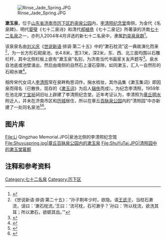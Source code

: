 [[File:Rinse_Jade_Spring.JPG|thumb]]

'''漱玉泉'''，位于[[山东省|山东省]][[济南市|济南市]][[历下区|历下区]][[趵突泉公园|趵突泉公园]]内，[[李清照纪念堂|李清照纪念堂]]南侧，为金代《名泉碑》、明代[[晏璧|晏璧]]《七十二泉诗》和清代[[郝植恭|郝植恭]]《七十二泉记》所著录的济南[[七十二名泉|七十二名泉]]之一，亦列入2004年4月评选的新七十二名泉中，隶属[[趵突泉泉群|趵突泉泉群]]<ref>{{cite web|url=http://www.jnsylj.gov.cn/Jnmq/mq10.htm|title=《济南十大泉群》|accessdate=2009-10-20|work=|publisher=济南市园林管理局|archive-date=2009-10-13|archive-url=https://web.archive.org/web/20091013230609/http://www.jnsylj.gov.cn/Jnmq/mq10.htm|dead-url=yes}}</ref>。

该泉泉名由[[刘义庆|刘义庆]]《[[世说新语|世说新语]]·排调·第二十五》中的“漱石枕流”这一典故演化而来<ref>《世说新语·排调·第二十五》：“孙子荆年少时，欲隐。语[[王武子|王武子]]，当枕石漱流，误曰：‘漱石枕流。’王曰：‘流可枕，石可漱乎？’孙曰：‘所以枕流，欲洗其耳；所以漱石，欲砺其齿。’”</ref>，为一长方形石砌泉池，长4.8米，宽3.1米，深2米，东、西、北三面均围以石雕栏杆，其中北侧栏板上嵌有“漱玉泉”名刻，为济南当代书画家关友声题写<ref>{{cite web|url=http://www.jnta.gov.cn/jnta_lyzw/zw_module/news_view_info.asp?typeid=VI02&code=OT0000000083|title=《漱玉泉》|accessdate=2009-10-20|work=|publisher=济南旅游政务网}}{{dead link|date=2018年3月 |bot=InternetArchiveBot |fix-attempted=yes }}</ref>。泉水自池底或池壁涌出，然后由南侧的自然石上漫石穿隙，如同漱玉，汇入一自然形的石砌水塘<ref>{{cite web|url=http://www.jinan.gov.cn/art/2005/10/26/art_33_86028.html|title=《漱玉泉》|accessdate=2009-10-20|work=|publisher=济南市政府网|deadurl=yes|archiveurl=https://web.archive.org/web/20091013204128/http://www.jinan.gov.cn/art/2005/10/26/art_33_86028.html|archivedate=2009-10-13}}</ref>。

相传宋代女词人[[李清照|李清照]]常在泉畔构思词作，掬水梳妆，其作品集《漱玉集词》即因泉而得名（已散佚，现存的《[[漱玉词|漱玉词]]》为后人[[辑佚|辑佚]]而成）。为纪念李清照，1959年在池北岸[[丁宝祯|丁宝祯]]祠旧址上辟建了李清照纪念堂。近年考证认为，李清照为[[章丘|章丘]][[明水街道|明水]]附近人，并未在济南市区和[[历城|历城]]居住，所以在章丘[[百脉泉公园|百脉泉公园]]内的“清照园”中亦新建了一处同名泉池<ref>{{cite web|url=http://www.dzwww.com/ly/qlfq/ftmq/200408120629.htm|title=《昔日居士今何在 清泉处处照易安》|accessdate=2009-10-20|work=|publisher=大众网-齐鲁晚报|archive-date=2004-10-25|archive-url=https://web.archive.org/web/20041025012833/http://www.dzwww.com/ly/qlfq/ftmq/200408120629.htm|dead-url=no}}</ref><ref>{{cite web|url=http://www.people.com.cn/GB/paper464/11858/1068789.html|title=《百脉泉与李清照》|accessdate=2009-10-20|work=马瑞芳|publisher=人民网|deadurl=yes|archiveurl=https://web.archive.org/web/20060118085842/http://www.people.com.cn/GB/paper464/11858/1068789.html|archivedate=2006-01-18}}</ref>。

== 图片库 ==
<gallery>
File:Li Qingzhao Memorial.JPG|泉池北侧的李清照纪念馆
File:Shuyuspring.jpg|章丘百脉泉公园内的漱玉泉
File:ShuYuTai.JPG|清照园中的漱玉堂匾额
</gallery>
{{clear}}

==注释和参考资料 ==
{{reflist|2}}
{{七十二名泉}}

[[Category:七十二名泉|Category:七十二名泉]]
[[Category:历下区|Category:历下区]]